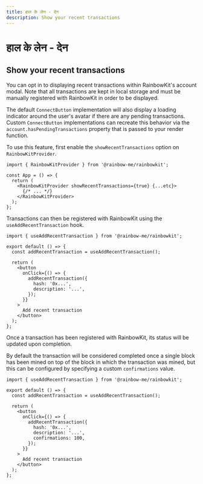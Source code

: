 ```yaml
---
title: हाल के लेन - देन
description: Show your recent transactions
---
```


# हाल के लेन - देन

## Show your recent transactions

You can opt in to displaying recent transactions within RainbowKit's account modal. Note that all transactions are kept in local storage and must be manually registered with RainbowKit in order to be displayed.

The default `ConnectButton` implementation will also display a loading indicator around the user's avatar if there are any pending transactions. Custom `ConnectButton` implementations can recreate this behavior via the `account.hasPendingTransactions` property that is passed to your render function.

To use this feature, first enable the `showRecentTransactions` option on `RainbowKitProvider`.

```tsx
import { RainbowKitProvider } from '@rainbow-me/rainbowkit';

const App = () => {
  return (
    <RainbowKitProvider showRecentTransactions={true} {...etc}>
      {/* ... */}
    </RainbowKitProvider>
  );
};
```

Transactions can then be registered with RainbowKit using the `useAddRecentTransaction` hook.

```tsx
import { useAddRecentTransaction } from '@rainbow-me/rainbowkit';

export default () => {
  const addRecentTransaction = useAddRecentTransaction();

  return (
    <button
      onClick={() => {
        addRecentTransaction({
          hash: '0x...',
          description: '...',
        });
      }}
    >
      Add recent transaction
    </button>
  );
};
```

Once a transaction has been registered with RainbowKit, its status will be updated upon completion.

By default the transaction will be considered completed once a single block has been mined on top of the block in which the transaction was mined, but this can be configured by specifying a custom `confirmations` value.

```tsx
import { useAddRecentTransaction } from '@rainbow-me/rainbowkit';

export default () => {
  const addRecentTransaction = useAddRecentTransaction();

  return (
    <button
      onClick={() => {
        addRecentTransaction({
          hash: '0x...',
          description: '...',
          confirmations: 100,
        });
      }}
    >
      Add recent transaction
    </button>
  );
};
```
